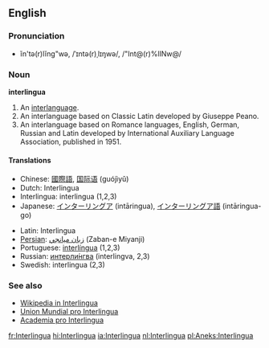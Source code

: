 ==English==

===Pronunciation===
*ĭn'tə(r)lĭng"wə, /ˈɪntə(r)ˌlɪŋwə/, /"Int@(r)%lINw@/

===Noun===
{{wikipedia}}
'''interlingua'''

#An [[interlanguage]].
#An interlanguage based on Classic Latin developed by Giuseppe Peano.
#An interlanguage based on Romance languages, English, German, Russian and Latin developed by International Auxiliary Language Association, published in 1951.

====Translations====
{{top}}
*Chinese: [[國際語]], [[国际语]] (guójìyǔ)
*Dutch: Interlingua
*Interlingua: interlingua (1,2,3)
*Japanese: [[インターリングア]] (intāringua), [[インターリングア語]] (intāringua-go)
{{mid}}
*Latin: Interlingua
*[[Persian]]: [[زبان ميانجي]] (Zaban-e Miyanji)
*Portuguese: [[interlíngua]] {{f}} (1,2,3)
*Russian: [[интерлингва|интерли́нгва]] {{f}} (interlingva, 2,3)
*Swedish: interlingua (2,3)
{{bottom}}

===See also===
{{interwiktionary|code=ia}}
* [http://ia.wikipedia.org Wikipedia in Interlingua]
* [http://www.interlingua.com Union Mundial pro Interlingua]
* [http://www.yahoogroups.com/group/academiaprointerlingua/ Academia pro Interlingua]

[[fr:Interlingua]]
[[hi:Interlingua]]
[[ia:Interlingua]]
[[nl:Interlingua]]
[[pl:Aneks:Interlingua]]